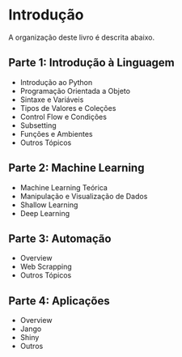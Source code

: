 # Introdução

A organização deste livro é descrita abaixo.


## Parte 1: Introdução à Linguagem

- Introdução ao Python
- Programação Orientada a Objeto
- Sintaxe e Variáveis
- Tipos de Valores e Coleções
- Control Flow e Condições
- Subsetting
- Funções e Ambientes
- Outros Tópicos


## Parte 2: Machine Learning

- Machine Learning Teórica
- Manipulação e Visualização de Dados
- Shallow Learning
- Deep Learning


## Parte 3: Automação

- Overview
- Web Scrapping
- Outros Tópicos


## Parte 4: Aplicações

- Overview
- Jango
- Shiny
- Outros

